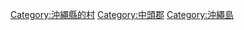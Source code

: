 {{Commonscat|Nakagusuku, Okinawa}}
{{Catmore}}

{{DEFAULTSORT:Nakagusuku}}
[[Category:沖繩縣的村|Category:沖繩縣的村]]
[[Category:中頭郡|Category:中頭郡]]
[[Category:沖繩島|Category:沖繩島]]